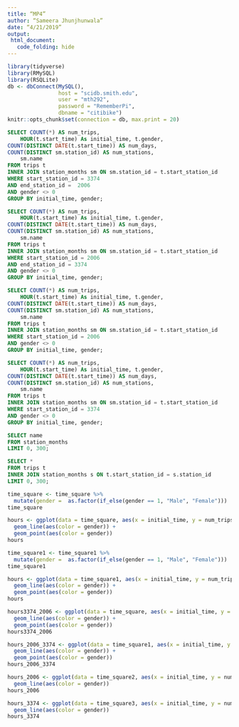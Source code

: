 ```yaml
---
title: “MP4”
author: “Sameera Jhunjhunwala”
date: “4/21/2019”
output:
 html_document:
   code_folding: hide
---
```


```r
library(tidyverse)
library(RMySQL)
library(RSQLite)
db <- dbConnect(MySQL(), 
                host = "scidb.smith.edu", 
                user = "mth292", 
                password = "RememberPi", 
                dbname = "citibike")
knitr::opts_chunk$set(connection = db, max.print = 20)
```


```sql
SELECT COUNT(*) AS num_trips, 
    HOUR(t.start_time) As initial_time, t.gender, 
COUNT(DISTINCT DATE(t.start_time)) AS num_days, 
COUNT(DISTINCT sm.station_id) AS num_stations,
    sm.name
FROM trips t
INNER JOIN station_months sm ON sm.station_id = t.start_station_id
WHERE start_station_id = 3374
AND end_station_id =  2006
AND gender <> 0 
GROUP BY initial_time, gender;
```

```sql
SELECT COUNT(*) AS num_trips, 
    HOUR(t.start_time) As initial_time, t.gender, 
COUNT(DISTINCT DATE(t.start_time)) AS num_days, 
COUNT(DISTINCT sm.station_id) AS num_stations,
    sm.name
FROM trips t
INNER JOIN station_months sm ON sm.station_id = t.start_station_id
WHERE start_station_id = 2006
AND end_station_id = 3374
AND gender <> 0 
GROUP BY initial_time, gender;
```

```sql
SELECT COUNT(*) AS num_trips, 
    HOUR(t.start_time) As initial_time, t.gender, 
COUNT(DISTINCT DATE(t.start_time)) AS num_days, 
COUNT(DISTINCT sm.station_id) AS num_stations,
    sm.name
FROM trips t
INNER JOIN station_months sm ON sm.station_id = t.start_station_id
WHERE start_station_id = 2006
AND gender <> 0 
GROUP BY initial_time, gender;
```

```sql
SELECT COUNT(*) AS num_trips, 
    HOUR(t.start_time) As initial_time, t.gender, 
COUNT(DISTINCT DATE(t.start_time)) AS num_days, 
COUNT(DISTINCT sm.station_id) AS num_stations,
    sm.name
FROM trips t
INNER JOIN station_months sm ON sm.station_id = t.start_station_id
WHERE start_station_id = 3374
AND gender <> 0 
GROUP BY initial_time, gender;
```

```sql
SELECT name
FROM station_months
LIMIT 0, 300;
```

```sql
SELECT * 
FROM trips t 
INNER JOIN station_months s ON t.start_station_id = s.station_id
LIMIT 0, 300;
```

```r
time_square <- time_square %>%
  mutate(gender =  as.factor(if_else(gender == 1, "Male", "Female")))
time_square

```


```r
hours <- ggplot(data = time_square, aes(x = initial_time, y = num_trips)) +
  geom_line(aes(color = gender)) + 
  geom_point(aes(color = gender))
hours
```
```r
time_square1 <- time_square1 %>%
  mutate(gender =  as.factor(if_else(gender == 1, "Male", "Female")))
time_square1

```
```r
hours <- ggplot(data = time_square1, aes(x = initial_time, y = num_trips)) +
  geom_line(aes(color = gender)) + 
  geom_point(aes(color = gender))
hours
```


```r
hours3374_2006 <- ggplot(data = time_square, aes(x = initial_time, y = num_trips)) +
  geom_line(aes(color = gender)) + 
  geom_point(aes(color = gender))
hours3374_2006
```



```r
hours_2006_3374 <- ggplot(data = time_square1, aes(x = initial_time, y = num_trips)) +
  geom_line(aes(color = gender)) + 
  geom_point(aes(color = gender))
hours_2006_3374
```


```r
hours_2006 <- ggplot(data = time_square2, aes(x = initial_time, y = num_trips)) +
  geom_line(aes(color = gender))
hours_2006
```

```r
hours_3374 <- ggplot(data = time_square3, aes(x = initial_time, y = num_trips)) +
  geom_line(aes(color = gender))
hours_3374
```